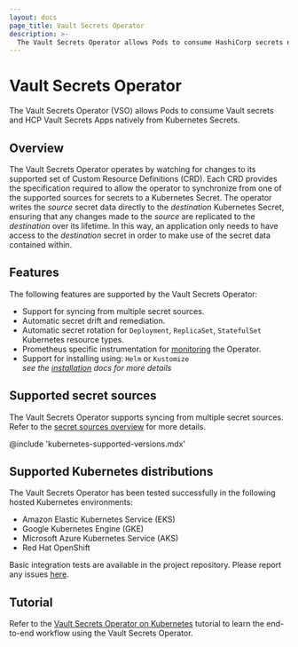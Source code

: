 ```yaml
---
layout: docs
page_title: Vault Secrets Operator
description: >-
  The Vault Secrets Operator allows Pods to consume HashiCorp secrets natively from Kubernetes Secrets.
---
```


# Vault Secrets Operator

The Vault Secrets Operator (VSO) allows Pods to consume Vault secrets and HCP Vault Secrets Apps natively from Kubernetes Secrets.

## Overview

The Vault Secrets Operator operates by watching for changes to its supported set of Custom Resource Definitions (CRD).
Each CRD provides the specification required to allow the operator to synchronize from one of the supported sources for secrets to a Kubernetes Secret.
The operator writes the *source* secret data directly to the *destination* Kubernetes Secret, ensuring that any
changes made to the *source* are replicated to the *destination* over its lifetime. In this way, an application only needs
to have access to the *destination* secret in order to make use of the secret data contained within.

## Features

The following features are supported by the Vault Secrets Operator:

- Support for syncing from multiple secret sources.
- Automatic secret drift and remediation.
- Automatic secret rotation for `Deployment`, `ReplicaSet`, `StatefulSet` Kubernetes resource types.
- Prometheus specific instrumentation for [monitoring](/docs/platform/k8s/vso/telemetry) the Operator.
- Support for installing using: `Helm` or `Kustomize`<br />
*see the [installation](/docs/platform/k8s/vso/installation) docs for more details*

## Supported secret sources

The Vault Secrets Operator supports syncing from multiple secret sources.
Refer to the [secret sources overview](/docs/platform/k8s/vso/sources) for more details.

@include 'kubernetes-supported-versions.mdx'

## Supported Kubernetes distributions

The Vault Secrets Operator has been tested successfully in the following hosted Kubernetes environments:
- Amazon Elastic Kubernetes Service (EKS)
- Google Kubernetes Engine (GKE)
- Microsoft Azure Kubernetes Service (AKS)
- Red Hat OpenShift

Basic integration tests are available in the project repository.
Please report any issues [here](https://github.com/hashicorp/vault-secrets-operator/issues).

## Tutorial

Refer to the [Vault Secrets Operator on
Kubernetes](/tutorials/kubernetes/vault-secrets-operator) tutorial to
learn the end-to-end workflow using the Vault Secrets Operator.

